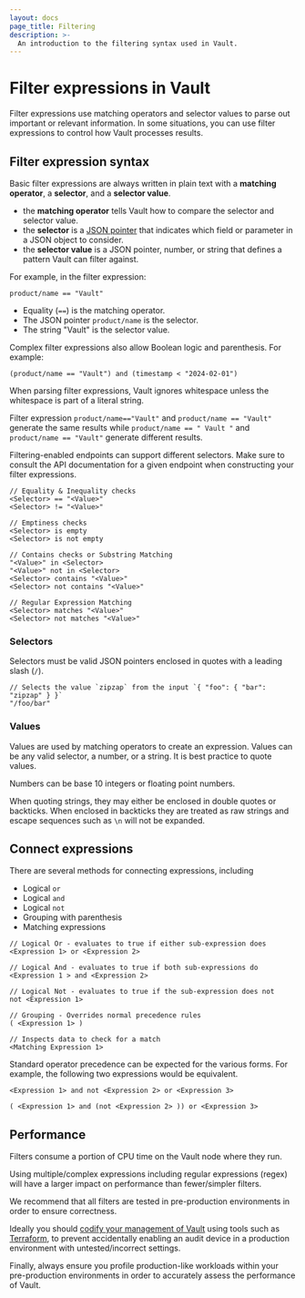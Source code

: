 ```yaml
---
layout: docs
page_title: Filtering
description: >-
  An introduction to the filtering syntax used in Vault.
---
```


# Filter expressions in Vault

Filter expressions use matching operators and selector values to parse
out important or relevant information. In some situations, you can use filter
expressions to control how Vault processes results.

## Filter expression syntax

Basic filter expressions are always written in plain text with a
**matching operator**, a **selector**, and a **selector value**.

- the **matching operator** tells Vault how to compare the selector and selector
  value.
- the **selector** is a [JSON pointer](https://tools.ietf.org/html/rfc6901) that
  indicates which field or parameter in a JSON object to consider.
- the **selector value** is a JSON pointer, number, or string that defines a
  pattern Vault can filter against.

For example, in the filter expression:

```text
product/name == "Vault"
```

- Equality (`==`) is the matching operator.
- The JSON pointer `product/name` is the selector.
- The string "Vault" is the selector value.

Complex filter expressions also allow Boolean logic and parenthesis. For example:

```text
(product/name == "Vault") and (timestamp < "2024-02-01")
```

When parsing filter expressions, Vault ignores whitespace unless the whitespace
is part of a literal string.

Filter expression
`product/name=="Vault"` and `product/name == "Vault"` generate the same results
while `product/name == " Vault "` and `product/name == "Vault"` generate
different results.

<Note title="Selectors are not universal">

  Filtering-enabled endpoints can support different selectors. Make sure to
  consult the API documentation for a given endpoint when constructing your
  filter expressions.

</Note>
<Tabs>

<Tab heading="Matching operators">



```text
// Equality & Inequality checks
<Selector> == "<Value>"
<Selector> != "<Value>"

// Emptiness checks
<Selector> is empty
<Selector> is not empty

// Contains checks or Substring Matching
"<Value>" in <Selector>
"<Value>" not in <Selector>
<Selector> contains "<Value>"
<Selector> not contains "<Value>"

// Regular Expression Matching
<Selector> matches "<Value>"
<Selector> not matches "<Value>"
```

### Selectors

Selectors must be valid JSON pointers enclosed in quotes with a  leading slash (`/`).

```text
// Selects the value `zipzap` from the input `{ "foo": { "bar": "zipzap" } }`
"/foo/bar"
```

### Values

Values are used by matching operators to create an expression. Values can be any
valid selector, a number, or a string. It is best practice to quote values.

Numbers can be base 10 integers or floating point numbers.

When quoting strings, they may either be enclosed in double quotes or backticks.
When enclosed in backticks they are treated as raw strings and escape sequences
such as `\n` will not be expanded.

## Connect expressions

There are several methods for connecting expressions, including

- Logical `or`
- Logical `and`
- Logical `not`
- Grouping with parenthesis
- Matching expressions

```text
// Logical Or - evaluates to true if either sub-expression does
<Expression 1> or <Expression 2>

// Logical And - evaluates to true if both sub-expressions do
<Expression 1 > and <Expression 2>

// Logical Not - evaluates to true if the sub-expression does not
not <Expression 1>

// Grouping - Overrides normal precedence rules
( <Expression 1> )

// Inspects data to check for a match
<Matching Expression 1>
```

Standard operator precedence can be expected for the various forms. For example,
the following two expressions would be equivalent.

```text
<Expression 1> and not <Expression 2> or <Expression 3>

( <Expression 1> and (not <Expression 2> )) or <Expression 3>
```

## Performance

Filters consume a portion of CPU time on the Vault node where they run.

<Note title="Regular expressions">
  Using multiple/complex expressions including regular expressions
  (regex) will have a larger impact on performance than fewer/simpler filters.
</Note>

We recommend that all filters are tested in pre-production environments in order
to ensure correctness.

Ideally you should [codify your management of Vault](/vault/tutorials/operations/codify-mgmt-vault-terraform)
using tools such as [Terraform](https://www.terraform.io/), to prevent accidentally enabling an audit device
in a production environment with untested/incorrect settings.

Finally, always ensure you profile production-like workloads within your pre-production
environments in order to accurately assess the performance of Vault.
